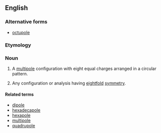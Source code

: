 ==English==
===Alternative forms===
*[[octupole]]

===Etymology===

{{prefix|octo|pole}}

===Noun===
{{en-noun}}

# {{context|physics}} A [[multipole]] configuration with eight equal charges arranged in a circular pattern.
# {{context|physics}} Any configuration or analysis having [[eightfold]] [[symmetry]].

====Related terms====
*[[dipole]]
*[[hexadecapole]]
*[[hexapole]]
*[[multipole]]
*[[quadrupole]]